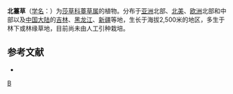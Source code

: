 {{Speciesbox 
| genus = Carex
| species = obtusata
| authority = Liljebl.
}}
'''北薹草'''（[[学名|学名]]：{{lang|la|''Carex obtusata''}}）为[[莎草科|莎草科]][[薹草属|薹草属]]的植物。分布于[[亚洲|亚洲]]北部、[[北美|北美]]、[[欧洲|欧洲]]北部和中部以及[[中国大陆|中国大陆]]的[[吉林|吉林]]、[[黑龙江|黑龙江]]、[[新疆|新疆]]等地，生长于海拔2,500米的地区，多生于林下或林缘草地，目前尚未由人工引种栽培。

== 参考文献 ==
<div class="references-small">
* {{cite web| url =http://www.bioinfo.cn/db05/KmzwSpecies.php?action=view&id=6730| title =北薹草| work =《中国高等植物数据库全库》| publisher =中国科学院微生物研究所| author =昆明植物研究所| accessdate =2009-02-24| deadurl =yes| archiveurl =https://web.archive.org/web/20160305050116/http://www.bioinfo.cn/db05/KmzwSpecies.php?action=view&id=6730| archivedate =2016-03-05}}
</div>
{{Taxonbar|from=Q163300}}

{{DEFAULTSORT:Carex obtusata}}
[[Category:薹草属|B]]